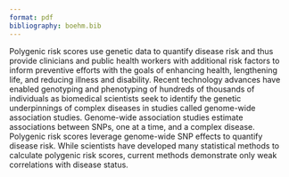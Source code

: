 ```yaml
---
format: pdf
bibliography: boehm.bib
---
```


Polygenic risk scores use genetic data to quantify disease risk and thus 
provide clinicians and public health workers with additional risk factors to inform
preventive efforts with the goals of enhancing health, lengthening life, and 
reducing illness and disability.
Recent technology advances have enabled genotyping and phenotyping of hundreds of thousands of
individuals as biomedical scientists seek to identify the genetic underpinnings of 
complex diseases in studies called genome-wide association studies.
Genome-wide association studies estimate associations between SNPs, one at a time, and a 
complex disease. 
Polygenic risk scores leverage genome-wide SNP effects to quantify disease risk. While scientists have developed 
many statistical methods to calculate polygenic risk scores, current methods 
demonstrate only weak correlations with disease status. 



